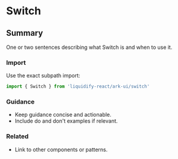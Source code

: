 # Switch
## Summary
One or two sentences describing what Switch is and when to use it.

### Import
Use the exact subpath import:

```ts
import { Switch } from 'liquidify-react/ark-ui/switch'
```

### Guidance
- Keep guidance concise and actionable.
- Include do and don't examples if relevant.

### Related
- Link to other components or patterns.
